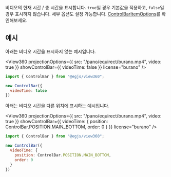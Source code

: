 
<OptionDescriptor type="boolean | ControlBarItemOptions" defaultVal="true" added="4.0.0" />

비디오의 현재 시간 / 총 시간을 표시합니다.
`true`일 경우 기본값을 적용하고, `false`일 경우 표시하지 않습니다.
세부 옵션도 설정 가능합니다. [ControlBarItemOptions](/docs/api/Plugin/Interface/ControlBarItemOptions)를 확인해보세요.

## 예시
아래는 비디오 시간을 표시하지 않는 예시입니다.

<View360
  projectionOptions={{
    src: "/pano/equirect/burano.mp4",
    video: true
  }}
  showControlBar={{ videoTime: false }}
  license="burano" />

```js
import { ControlBar } from "@egjs/view360";

new ControlBar({
  videoTime: false
})
```

아래는 비디오 시간을 다른 위치에 표시하는 예시입니다.

<View360
  projectionOptions={{
    src: "/pano/equirect/burano.mp4",
    video: true
  }}
  showControlBar={{ videoTime: {
    position: ControlBar.POSITION.MAIN_BOTTOM,
    order: 0
  } }}
  license="burano" />

```js
import { ControlBar } from "@egjs/view360";

new ControlBar({
  videoTime: {
    position: ControlBar.POSITION.MAIN_BOTTOM,
    order: 0
  }
})
```
